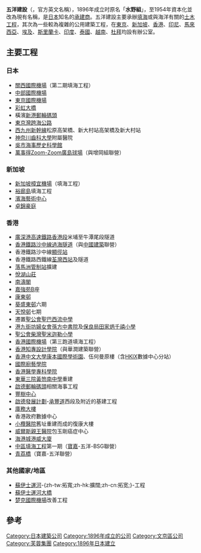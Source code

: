 {{NoteTA
|1=zh-tw:承包商;zh-hk:承建商;zh-cn:承建商;
|2=zh-tw:計畫;zh-hk:項目;zh-cn:项目;
}}
{{Infobox company
|name          = 五洋建設
|logo          = [[File:Penta-Ocean_Construction_Co.,_Ltd._logo.svg|250px]]
|company_slogan= Going Further
|type          = [[上市公司|上市公司]]、[[株式會社|株式會社]]
|traded_as     = {{TYO|1893}}<br>[[名古屋證券交易所|名證1部]]：1893
|foundation    = [[日本|日本]][[廣島縣|廣島縣]][[吳市|吳市]]（{{start date and age|1896|04}}）
|location      = [[東京都|東京都]][[文京區|文京區]][[後樂|後樂]]二丁目2番8號
|key_people    = 清水琢三（社長）<br/>植田和哉（副社長）
|industry      = [[建築|建築]]
|services      = {{ubl|[[建築|建築]]|[[土木工程|土木工程]]|器材租賃|[[造船|造船]]}}
|revenue       = {{profit}} $ 36.9 億 [[US_dollar|USD]]（2013[[財政年度|財政年度]]）
                  （¥  3,811.8 億 [[日元|JPY]]）（2013財政年度）
|net_income    = {{profit}} $ 0.364 億 [[US_dollar|USD]]（2013財政年度）
                  （¥  37.6 億 [[日元|JPY]]） (2013財政年度)
|num_employees = 2,911（2013年3月31日）
|homepage      = [http://www.penta-ocean.co.jp/english/index.html Official website]
|footnotes     = <ref>{{cite web |url=http://www.penta-ocean.co.jp/english/company/overview/index.html |title=Corporate Data |publisher=Penta-Ocean |accessdate=March 22, 2014 |archive-date=2020-07-27 |archive-url=https://web.archive.org/web/20200727052837/http://www.penta-ocean.co.jp/english/company/overview/index.html |dead-url=no }}</ref><ref name="POCD">{{cite web |url=http://www.penta-ocean.co.jp/english/ir/data/annual/2013/2013_all.pdf |publisher=Penta-Ocean |title=Annual Report 2013 |accessdate=March 22, 2014 |archive-date=2017-05-09 |archive-url=https://web.archive.org/web/20170509052044/http://www.penta-ocean.co.jp/english/ir/data/annual/2013/2013_all.pdf |dead-url=no }}</ref><ref>{{cite web |url=http://investing.businessweek.com/research/stocks/snapshot/snapshot.asp?ticker=1893:JP |title=Company Profile |publisher=[[Bloomberg_Businessweek|Bloomberg Businessweek]] |accessdate=September 18, 2014 |deadurl=yes |archiveurl=https://archive.is/20140322200440/http://investing.businessweek.com/research/stocks/snapshot/snapshot.asp?ticker=1893:JP |archivedate=2014年3月22日 }}</ref>
|subsid        = 26
}}
'''五洋建設'''（{{lang-ja|'''五洋建設株式会社'''}}，官方英文名稱{{lang|en|'''Penta-Ocean Construction Co., Ltd.'''}}），1896年成立时原名「'''水野組'''」，至1954年資本化並改為現有名稱，是[[日本|日本]]知名的[[承建商|承建商]]。五洋建設主要承辦[[填海|填海]]或與海洋有關的[[土木工程|土木工程]]，其次為一些較為複雜的公用建築工程，在[[東京|東京]]、[[新加坡|新加坡]]、[[香港|香港]]、[[印尼|印尼]]、[[馬來西亞|馬來西亞]]、[[埃及|埃及]]、[[斯里蘭卡|斯里蘭卡]]、[[印度|印度]]、[[泰國|泰國]]、[[越南|越南]]、[[杜拜|杜拜]]均設有辦公室。

==主要工程==
===日本===
* [[關西國際機場|關西國際機場]]（第二期填海工程）
* [[中部國際機場|中部國際機場]]
* [[東京國際機場|東京國際機場]]
* [[彩虹大橋|彩虹大橋]]
* 橫濱[[新港郵輪碼頭|新港郵輪碼頭]]
* [[東京灣跨海公路|東京灣跨海公路]]
* [[西九州新幹線|西九州新幹線]]松原高架橋、新大村站高架橋及新大村站
* [[神奈川齒科大學|神奈川齒科大學]]附屬醫院
* [[吳市海事歷史科學館|吳市海事歷史科學館]]
* [[馬自達Zoom-Zoom廣島球場|萬事得Zoom-Zoom廣島球場]]（與增岡組聯營）

===新加坡===
* [[新加坡樟宜機場|新加坡樟宜機場]]（填海工程）
* [[裕廊島|裕廊島]]填海工程
* [[濱海藝術中心|濱海藝術中心]]
* [[卓錦豪庭|卓錦豪庭]]

===香港===
* [[廣深港高速鐵路香港段|廣深港高速鐵路香港段]]米埔至牛潭尾段隧道
* [[香港第四條過海鐵路|香港鐵路沙中線過海隧道]]（與[[中國建築國際|中國建築]]聯營）
* 香港鐵路沙中線[[顯徑站|顯徑站]]
* 香港鐵路西鐵線[[荃灣西站|荃灣西站]]及隧道
* [[落馬洲管制站|落馬洲管制站]]擴建
* [[悅湖山莊|悅湖山莊]]
* [[南濤閣|南濤閣]]
* [[嘉強苑|嘉強苑]]B座
* [[康東邨|康東邨]]
* [[葵盛東邨|葵盛東邨]]六期
* [[天悅邨|天悅邨]]七期
* 遷置[[聖公會李福慶中學|聖公會聖巴西流中學]]
* [[港九街坊婦女會孫方中書院|港九街坊婦女會孫方中書院]]及[[保良局田家炳千禧小學|保良局田家炳千禧小學]]
* [[聖公會柴灣聖米迦勒小學|聖公會柴灣聖米迦勒小學]]
* [[香港國際機場|香港國際機場]]（第三跑道填海工程）
* [[香港知專設計學院|香港知專設計學院]]（與華潤建築聯營）
* [[香港中文大學|香港中文大學]][[康本國際學術園|康本國際學術園]]、伍何曼原樓（含[[HKIX|HKIX]]數據中心分站）
* [[國際廚藝學院|國際廚藝學院]]
* [[香港醫學專科學院|香港醫學專科學院]]
* [[東華三院黃笏南中學|東華三院黃笏南中學]]重建
* [[啟德郵輪碼頭|啟德郵輪碼頭]]相關海事工程
* [[國際貿易中心_(香港)|豐樹中心]]
* [[啟德發展計劃|啟德發展計劃]]-[[承豐道|承豐道]]西段及附近的基建工程
* [[庫務大樓|庫務大樓]]
* 香港政府數據中心
* [[小欖醫院|小欖醫院]]舊址重建而成的復康大樓
* [[威爾斯親王醫院|威爾斯親王醫院]]包玉剛癌症中心
* [[海港城|海港城]][[港威大廈|港威大廈]]
* [[中環及灣仔填海計劃|中區填海工程]]第一期（[[布依格|寶嘉]]-五洋-BSG聯營）
* [[青荔橋|青荔橋]]（寶嘉-五洋聯營）

===其他國家/地區===
* [[蘇伊士運河|蘇伊士運河]]-{zh-tw:拓寬;zh-hk:擴闊;zh-cn:拓宽;}-工程
* [[蘇伊士運河大橋|蘇伊士運河大橋]]
* [[楚克國際機場|楚克國際機場]]改善工程

==參考==
{{reflist}}

{{DEFAULTSORT:Goyo Kensetsu}}
[[Category:日本建築公司|Category:日本建築公司]]
[[Category:1896年成立的公司|Category:1896年成立的公司]]
[[Category:文京區公司|Category:文京區公司]]
[[Category:芙蓉集團|Category:芙蓉集團]]
[[Category:1896年日本建立|Category:1896年日本建立]]